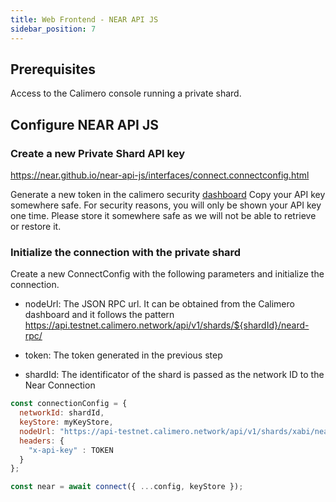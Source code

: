 ```yaml
---
title: Web Frontend - NEAR API JS
sidebar_position: 7
---
```


## Prerequisites
Access to the Calimero console running a private shard. 

## Configure NEAR API JS


### Create a new Private Shard API key
https://near.github.io/near-api-js/interfaces/connect.connectconfig.html


Generate a new token in the calimero security [dashboard](https://alpha.app.calimero.network/security/tokens)
Copy your API key somewhere safe. For security reasons, you will only be shown your API key one time. Please store it somewhere safe as we will not be able to retrieve or restore it.


### Initialize the connection with the private shard

Create a new ConnectConfig with the following parameters and initialize the connection.

* nodeUrl: The JSON RPC url. It can be obtained from the Calimero dashboard and it follows the pattern https://api.testnet.calimero.network/api/v1/shards/${shardId}/neard-rpc/

* token: The token generated in the previous step

* shardId: The identificator of the shard is passed as the network ID to the Near Connection

```js
const connectionConfig = {
  networkId: shardId,
  keyStore: myKeyStore,
  nodeUrl: "https://api-testnet.calimero.network/api/v1/shards/xabi/neard-rpc/",
  headers: {
    "x-api-key" : TOKEN
  }
};

const near = await connect({ ...config, keyStore });
```
